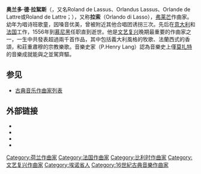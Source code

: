 {{Expand language|en}}
{{Infobox classical
| 中文名       = 拉絮斯
| 画像         = Orlande de Lassus.jpg
| 附注         =      
| 原文名       = Orlande de Lassus
| 国别         = {{flag|比利时}}   
| 出生日期     = 1532年
| 出生地       = [[File:Flag_of_the_Low_Countries.svg|20px]][[哈布斯堡尼德兰|哈布斯堡尼德兰]][[蒙斯|蒙斯]]
| 逝世日期     = {{death date and age|1594|6|14|1532}}
| 逝世地       = {{flag|神圣罗马帝国}}[[File:Armoiries_Bavière.svg|12px]][[巴伐利亚公国|巴伐利亚公国]][[慕尼黑|慕尼黑]]
| 所属时期     = [[文艺复兴|文艺复兴]]晚期
| 所属乐派     =  弗莱芒乐派
| 擅长作品类型 = [[宗教音乐|宗教音乐]]，合唱曲
| 代表作       = 合唱曲《回声》，七首忏悔诗篇，大量弥撒曲，牧歌，尚松等
| 师从         = 
| 学生         = [[乔万尼·加布里埃利|乔万尼·加布里埃利]]
| 官方网站     = 
}}

'''奥兰多·德·拉絮斯'''（{{lang-nl|Orlande de Lassus}}，又名Roland de Lassus、Orlandus Lassus、Orlande de Lattre或Roland de Lattre；{{bd|1532年||1594年|6月14日|}}），又称'''拉索'''（Orlando di Lasso），[[弗莱芒|弗莱芒]]作曲家。幼年为唱诗班歌童，因嗓音优美，曾被附近其他合唱团诱拐三次。先后在[[意大利|意大利]]和[[法国|法国]]工作，1556年到[[慕尼黑|慕尼黑]]任职直到逝世。他是[[文艺复兴音乐|文艺复兴]]晚期最重要的作曲家之一，一生中共發表超過兩千首作品，其中包括義大利風格的牧歌、法蘭西式的香頌，和莊重肅穆的宗教樂歌。音樂史家{{Link-en|保罗·亨利·朗|Paul Henry Lang}}（P.Henry Lang）認為音樂史上僅[[沃尔夫冈·阿马德乌斯·莫扎特|莫扎特]]的音樂成就能與之並駕齊驅。

== 参见 ==
{{Portal box|古典音樂}}
* [[古典音乐作曲家列表|古典音乐作曲家列表]]

== 外部链接 ==
{{Commons}}
* {{IMSLP|id=Di_Lasso%2C_Orlando}}
* {{ChoralWiki}}
* {{MutopiaComposer|LassusOd}}
* {{CathEncy|wstitle=Orlandus de Lassus}}

{{Authority control}}

{{DEFAULTSORT:Lassus, Orlande de}}
[[Category:荷兰作曲家|Category:荷兰作曲家]]
[[Category:法国作曲家|Category:法国作曲家]]
[[Category:比利时作曲家|Category:比利时作曲家]]
[[Category:文艺复兴作曲家|Category:文艺复兴作曲家]]
[[Category:埃诺省人|Category:埃诺省人]]
[[Category:16世紀古典音樂作曲家|Category:16世紀古典音樂作曲家]]